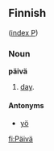 ==Finnish==
([[Wiktionary:Finnish_index_p|index P]])

===Noun===
'''päivä'''

# [[day]].

====Antonyms====

*[[yö]]

[[fi:Päivä]]